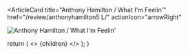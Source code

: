 <ArticleCard
  title="Anthony Hamilton / What I'm Feelin'"
  href="/review/anthonyhamilton5
L/"
  actionIcon="arrowRight"
>

![Anthony Hamilton / What I'm Feelin'](../../images/cd/anthonyhamilton5L.jpg) 

</ArticleCard>

  return (
    <>
      {children}
    </>
  );
}